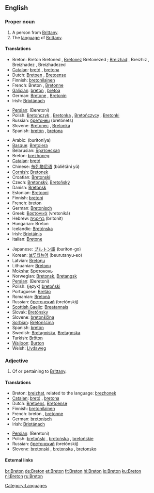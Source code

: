 {{interwiktionary|code=br}}
==English==
{{wikipedia}}

===Proper noun===
{{en-proper noun|Bretons}}

# A person from [[Brittany]].
# The [[language]] of [[w:Brittany|Brittany]].

====Translations====
{{trans-top|the people}}
*Breton: Breton {{m}} Bretoned {{p}}, [[Bretonez]] {{f}} Bretonezed {{p}}; [[Breizhad]] {{m}}, Breizhiz {{p}}, Breizhadez {{f}}, Breizhadezed {{p}}
*[[Catalan]]: [[bretó]] {{m}}, [[bretona]] {{f}}
*Dutch: [[Bretoen]] {{m}}, [[Bretoense]] {{f}}
*Finnish: [[bretonilainen]]
*French: Breton {{m}}, [[Bretonne]] {{f}}
*[[Galician]]: [[bretón]] {{m}}, [[bretoa]] {{f}}
*German: [[Bretone]] {{m}}, [[Bretonin]] {{f}}
*Irish: [[Briotánach]] {{m}}
{{trans-mid}}
*[[Persian]]: {{FAchar|[[برتونی]]}} (Beretoni)
*Polish: [[Bretończyk]] {{m}}, [[Bretonka]] {{f}}, [[Bretończycy]] {{mpl}}, [[Bretonki]] {{fpl}}
*Russian: [[бретонец]] (bretónets) {{m}}
*Slovene: [[Bretonec]] {{m}}, [[Bretonka]] {{f}}
*Spanish: [[bretón]] {{m}}, [[bretona]] {{f}}
{{trans-bottom}}

{{trans-top|the language}}
*Arabic: {{ARchar|[[بريتونية]]}} (buritoníya) {{f}}
*[[Basque]]: [[Bretoiera]]
*Belarusian: [[Брэтонская]]
*Breton: [[brezhoneg]] {{m}}
*[[Catalan]]: [[bretó]] {{m}}
*Chinese: [[布列塔尼语]] (bùliětǎní yǔ)
*[[Cornish]]: [[Bretonek]]
*Croatian: [[Bretonski]]
*Czech: [[Bretonský]], [[Bretoňský]]
*Danish: [[Bretonsk]]
*Estonian: [[Bretooni]]
*Finnish: [[bretoni]]
*French: [[breton]] {{m}}
*German: [[Bretonisch]] {{n}} 
*Greek: [[Βρετονικά]] (vretoniká) {{n}} {{p}}
*Hebrew: [[בריטנית]] (britonít) {{f}}
*Hungarian: Breton
*Icelandic: [[Bretónska]]
*Irish: [[Briotáinis]] {{f}}
*Italian: [[Bretone]]
{{trans-mid}}
*Japanese: [[ブルトン語]] (buriton-go)
*Korean: [[브루타뉴어]] (beurutanyu-eo)
*Latvian: [[Bretoņu]]
*Lithuanian: [[Bretonų]]
*[[Moksha]]: [[Бретононь]]
*Norwegian: [[Bretonsk]], [[Bretangsk]]
*[[Persian]]: {{FAchar|[[برتونی]]}} (Beretoni)
*Polish: (język) [[bretoński]] {{m}}
*Portuguese: [[Bretão]]
*Romanian: [[Bretonă]]
*Russian: [[бретонский]] (bretónskij)
*[[Scottish Gaelic]]: [[Breatannais]] {{f}}
*Slovak: [[Bretónsky]]
*Slovene: [[bretonščina]] {{f}}
*[[Sorbian]]: [[Bretonšćina]]
*Spanish: [[bretón]] {{m}}
*Swedish: [[Bretagniska]], [[Bretagnska]]
*Turkish: [[Bröton]]
*[[Walloon]]: [[Burton]]
*Welsh: [[Llydaweg]]
{{trans-bottom}}

===Adjective===
{{en-adj|-}}

# Of or pertaining to [[Brittany]].

====Translations====
{{trans-top|pertaining to Brittany}}
*Breton: [[breizhat]], related to the language: [[brezhonek]]
*[[Catalan]]: [[bretó]] {{m}}, [[bretona]] {{f}}
*Dutch: [[Bretoens]], [[Bretoense]]
*Finnish: [[bretonilainen]]
*French: breton {{m}}, [[bretonne]] {{f}}
*German: [[bretonisch]]
*Irish: [[Briotánach]]
{{trans-mid}}
*[[Persian]]: {{FAchar|[[برتونی]]}} (Beretoni)
*Polish: [[bretoński]] {{m}}, [[bretońska]] {{f}}, [[bretońskie]] {{n}}
*Russian: [[бретонский]] (bretónskij)
*Slovene: [[bretonski]] {{m}}, [[bretonska]] {{f}}, [[bretonsko]] {{n}}
{{trans-bottom}}

====External links====
{{ethnologue|code=bre}}

[[Category:Languages]]

[[br:Breton]]
[[de:Breton]]
[[et:Breton]]
[[fr:Breton]]
[[hi:Breton]]
[[io:Breton]]
[[ku:Breton]]
[[nl:Breton]]
[[ru:Breton]]